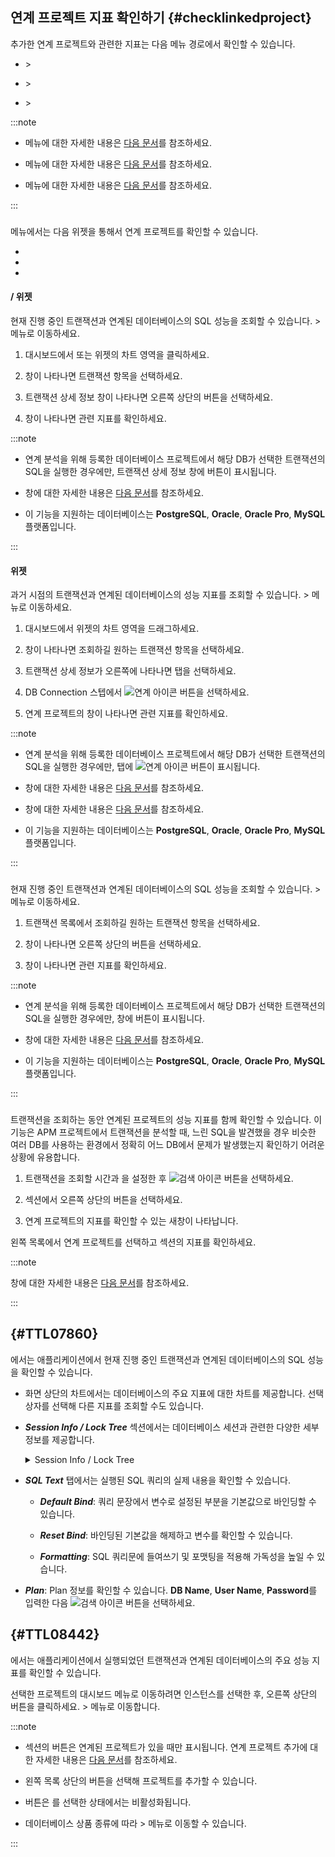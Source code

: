 ## 연계 프로젝트 지표 확인하기 {#checklinkedproject}

추가한 연계 프로젝트와 관련한 지표는 다음 메뉴 경로에서 확인할 수 있습니다. 

* <Cmdname sid="side_dashboard" className="uitext" /> &gt; <Cmdname sid="side_appDashboard" className="uitext" />

* <Cmdname sid="side_dashboard" className="uitext" /> &gt; <Cmdname sid="side_multi_active_tx" className="uitext" />

* <Cmdname sid="side_analysis" className="uitext" /> &gt; <Cmdname sid="side_hitmap" className="uitext" />

:::note

* <Cmdname sid="side_appDashboard" className="uitext" /> 메뉴에 대한 자세한 내용은 [다음 문서](dashboard-intro)를 참조하세요.

* <Cmdname sid="side_multi_active_tx" className="uitext" /> 메뉴에 대한 자세한 내용은 [다음 문서](dashboard-active-transaction)를 참조하세요.

* <Cmdname sid="side_hitmap" className="uitext" /> 메뉴에 대한 자세한 내용은 [다음 문서](analysis-hitmap)를 참조하세요.

:::

### <Cmdname sid="side_appDashboard" />

<Cmdname sid="side_appDashboard" className="uitext" /> 메뉴에서는 다음 위젯을 통해서 연계 프로젝트를 확인할 수 있습니다.

* <Cmdname sid="AA001" className="uitext" />

* <Cmdname sid="AA002" className="uitext" />

* <Cmdname sid="AA005" className="uitext" />

#### <Cmdname sid="AA001" /> / <Cmdname sid="AA002" /> 위젯

현재 진행 중인 트랜잭션과 연계된 데이터베이스의 SQL 성능을 조회할 수 있습니다. <Cmdname sid="side_dashboard" className="uitext" /> &gt; <Cmdname sid="side_appDashboard" className="uitext" /> 메뉴로 이동하세요.

<ImgLang img="linked-projects-check-widget-01.png" desc="Correlated project" />

<ImgLang img="linked-projects-check-widget-02.png" desc="Correlated project" />

1. 대시보드에서 <Cmdname sid="AA001" className="uitext" /> 또는 <Cmdname sid="AA002" className="uitext" /> 위젯의 차트 영역을 클릭하세요.

1. <Cmdname sid="acttx" className="uitext" /> 창이 나타나면 트랜잭션 항목을 선택하세요.

1. 트랜잭션 상세 정보 창이 나타나면 오른쪽 상단의 <Cmdname sid="BTN08518" className="uitext" /> 버튼을 선택하세요.

1. <Cmdname sid="TTL07860" className="uitext" /> 창이 나타나면 관련 지표를 확인하세요.

:::note

* 연계 분석을 위해 등록한 데이터베이스 프로젝트에서 해당 DB가 선택한 트랜잭션의 SQL을 실행한 경우에만, 트랜잭션 상세 정보 창에 <Cmdname sid="BTN08518" className="uitext" /> 버튼이 표시됩니다.

* <Cmdname sid="TTL07860" className="uitext" /> 창에 대한 자세한 내용은 [다음 문서](#TTL07860)를 참조하세요.

* 이 기능을 지원하는 데이터베이스는 **PostgreSQL**, **Oracle**, **Oracle Pro**, **MySQL** 플랫폼입니다.

:::

#### <Cmdname sid="AA005" /> 위젯

과거 시점의 트랜잭션과 연계된 데이터베이스의 성능 지표를 조회할 수 있습니다. <Cmdname sid="side_dashboard" className="uitext" /> &gt; <Cmdname sid="side_appDashboard" className="uitext" /> 메뉴로 이동하세요.

<ImgLang img="linked-projects-check-widget-03.png" desc="Correlated project" />

<ImgLang img="linked-projects-check-widget-04.png" desc="Correlated project" />

1. 대시보드에서 <Cmdname sid="AA005" className="uitext" /> 위젯의 차트 영역을 드래그하세요.

1. <Cmdname sid="TTL06209" className="uitext" /> 창이 나타나면 조회하길 원하는 트랜잭션 항목을 선택하세요.

1. 트랜잭션 상세 정보가 오른쪽에 나타나면 <Cmdname sid="TTL06126" className="uitext" /> 탭을 선택하세요.

1. DB Connection 스텝에서 ![연계 아이콘](/img/ic-correlations.svg) 버튼을 선택하세요.

1. 연계 프로젝트의 <Cmdname sid="TTL08442" className="uitext" /> 창이 나타나면 관련 지표를 확인하세요.

:::note

* 연계 분석을 위해 등록한 데이터베이스 프로젝트에서 해당 DB가 선택한 트랜잭션의 SQL을 실행한 경우에만, <Cmdname sid="TTL06126" className="uitext" /> 탭에 ![연계 아이콘](/img/ic-correlations.svg) 버튼이 표시됩니다.

* <Cmdname sid="TTL08442" className="uitext" /> 창에 대한 자세한 내용은 [다음 문서](#TTL08442)를 참조하세요.

* <Cmdname sid="TTL06209" className="uitext" /> 창에 대한 자세한 내용은 [다음 문서](dashboard-hitmap-trace)를 참조하세요.

* 이 기능을 지원하는 데이터베이스는 **PostgreSQL**, **Oracle**, **Oracle Pro**, **MySQL** 플랫폼입니다.

:::

### <Cmdname sid="side_multi_active_tx" />

현재 진행 중인 트랜잭션과 연계된 데이터베이스의 SQL 성능을 조회할 수 있습니다. <Cmdname sid="side_dashboard" className="uitext" /> &gt; <Cmdname sid="side_multi_active_tx" className="uitext" /> 메뉴로 이동하세요.

<ImgLang img="linked-projects-check-widget-05.png" desc="Correlated project" />

1. 트랜잭션 목록에서 조회하길 원하는 트랜잭션 항목을 선택하세요.

1. <Cmdname sid="acttx" className="uitext" /> 창이 나타나면 오른쪽 상단의 <Cmdname sid="BTN08518" className="uitext" /> 버튼을 선택하세요.

1. <Cmdname sid="TTL07860" className="uitext" /> 창이 나타나면 관련 지표를 확인하세요.

:::note

* 연계 분석을 위해 등록한 데이터베이스 프로젝트에서 해당 DB가 선택한 트랜잭션의 SQL을 실행한 경우에만, <Cmdname sid="acttx" className="uitext" /> 창에 <Cmdname sid="BTN08518" className="uitext" /> 버튼이 표시됩니다.

* <Cmdname sid="TTL07860" className="uitext" /> 창에 대한 자세한 내용은 [다음 문서](#TTL07860)를 참조하세요.

* 이 기능을 지원하는 데이터베이스는 **PostgreSQL**, **Oracle**, **Oracle Pro**, **MySQL** 플랫폼입니다.

:::


### <Cmdname sid="side_hitmap" />

트랜잭션을 조회하는 동안 연계된 프로젝트의 성능 지표를 함께 확인할 수 있습니다. 이 기능은 APM 프로젝트에서 트랜잭션을 분석할 때, 느린 SQL을 발견했을 경우 비슷한 여러 DB를 사용하는 환경에서 정확히 어느 DB에서 문제가 발생했는지 확인하기 어려운 상황에 유용합니다.

<ImgLang img="linked-project-db-hitmap.png" desc="Hitmap" />

1. 트랜잭션을 조회할 시간과 <Cmdname sid="application" className="uitext" />을 설정한 후 ![검색 아이콘](/img/ico-btn-search.png) 버튼을 선택하세요.

1. <Cmdname sid="hitmap_transaction" className="uitext" /> 섹션에서 오른쪽 상단의 <Cmdname sid="BTN08519" className="uitext" /> 버튼을 선택하세요.

1. 연계 프로젝트의 지표를 확인할 수 있는 새창이 나타납니다.

    <ImgLang img="linked-project-db-instance-dahboard.png" desc="Correlated project" />

왼쪽 목록에서 연계 프로젝트를 선택하고 <Cmdname sid="TTL08442" className="uitext" /> 섹션의 지표를 확인하세요. 

:::note

<Cmdname sid="TTL08442" className="uitext" /> 창에 대한 자세한 내용은 [다음 문서](#TTL08442)를 참조하세요.

:::

## <Cmdname sid="TTL07860" /> {#TTL07860}

<Cmdname sid="TTL07860" className="uitext" />에서는 애플리케이션에서 현재 진행 중인 트랜잭션과 연계된 데이터베이스의 SQL 성능을 확인할 수 있습니다.

<ImgLang img="linked-projects-database-info.png" desc="연계 데이터베이스 정보" />

* 화면 상단의 차트에서는 데이터베이스의 주요 지표에 대한 차트를 제공합니다. 선택 상자를 선택해 다른 지표를 조회할 수도 있습니다.

* ***Session Info / Lock Tree*** 섹션에서는 데이터베이스 세션과 관련한 다양한 세부 정보를 제공합니다.

  <details>

  <summary>Session Info / Lock Tree</summary>
  
  * ***query_hash***: 실행 중인 SQL 쿼리의 고유 해시 값입니다.

  * ***user***: 데이터베이스에 연결된 사용자 이름입니다.

  * ***db***: 연결된 데이터베이스 이름입니다.

  * ***runtime***: 해당 세션이 실행된 시간(밀리초 단위)입니다.

  * ***query_param***: 쿼리에서 사용된 매개변수입니다.

  * ***thread_id***: 이 세션과 연결된 스레드의 고유 식별자입니다.

  * ***name***: 해당 세션과 관련된 이름입니다.

  * ***rows***: 실행된 쿼리에서 처리된 행(row)의 수입니다.

  * ***state***: 해당 세션의 상태입니다.

  * ***id***: 현재 세션의 고유 식별자입니다.

  * ***host***: 데이터베이스가 실행 중인 서버의 IP 주소입니다.

  * ***command***: 현재 실행 중인 명령어 또는 작업을 나타냅니다.

  * ***os_id***: 운영 체제에서 사용되는 해당 세션의 ID입니다.

  * ***type***: 해당 세션의 유형입니다.

  * ***connection_type***: 데이터베이스 연결의 유형입니다.

  * ***time***: 해당 세션이 시작된 시간입니다.

  * ***oid***: 해당 세션이 속한 인스턴스(에이전트)의 고유 ID입니다.
  
  </details>

* ***SQL Text*** 탭에서는 실행된 SQL 쿼리의 실제 내용을 확인할 수 있습니다.

  * ***Default Bind***: 쿼리 문장에서 변수로 설정된 부분을 기본값으로 바인딩할 수 있습니다.

  * ***Reset Bind***: 바인딩된 기본값을 해제하고 변수를 확인할 수 있습니다.

  * ***Formatting***: SQL 쿼리문에 들여쓰기 및 포맷팅을 적용해 가독성을 높일 수 있습니다.

* ***Plan***: Plan 정보를 확인할 수 있습니다. **DB Name**, **User Name**, **Password**를 입력한 다음 ![검색 아이콘](/img/ico-btn-search.png) 버튼을 선택하세요.

## <Cmdname sid="TTL08442" /> {#TTL08442}

<Cmdname sid="TTL08442" className="uitext" />에서는 애플리케이션에서 실행되었던 트랜잭션과 연계된 데이터베이스의 주요 성능 지표를 확인할 수 있습니다.

<ImgLang img="linked-project-db-instance-dahboard-select-instance.png" desc="Correlated project" />

선택한 프로젝트의 대시보드 메뉴로 이동하려면 인스턴스를 선택한 후, 오른쪽 상단의 <Cmdname sid="BTN08444" className="uitext" /> 버튼을 클릭하세요. <Cmdname sid="side_dashboard" className="uitext" /> &gt; <Cmdname sid="side_dbMonitoring" className="uitext" /> 메뉴로 이동합니다.

:::note

* <Cmdname sid="hitmap_transaction" className="uitext" /> 섹션의 <Cmdname sid="BTN08519" className="uitext" /> 버튼은 연계된 프로젝트가 있을 때만 표시됩니다. 연계 프로젝트 추가에 대한 자세한 내용은 [다음 문서](#addlinkproject)를 참조하세요.

* 왼쪽 <Cmdname sid="TTL07151" className="uitext" /> 목록 상단의 <Cmdname sid="add" className="uitext" /> 버튼을 선택해 프로젝트를 추가할 수 있습니다.

* <Cmdname sid="BTN08444" className="uitext" /> 버튼은 <Cmdname sid="all" className="uitext" />를 선택한 상태에서는 비활성화됩니다.

  <ImgLang img="linked-project-db-instance-dahboard-not-allowed-btn.png" desc="인스턴스 대시보드" />

* 데이터베이스 상품 종류에 따라 <Cmdname sid="side_analysis" className="uitext" /> &gt; <Cmdname sid="side_dbTrend" className="uitext" /> 메뉴로 이동할 수 있습니다.

:::